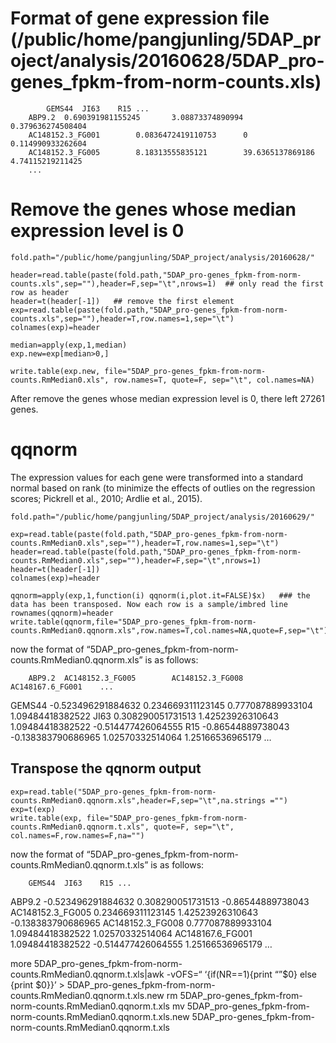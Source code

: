 # Format of gene expression file (/public/home/pangjunling/5DAP_project/analysis/20160628/5DAP_pro-genes_fpkm-from-norm-counts.xls)

        	GEMS44  JI63    R15	...
        ABP9.2  0.690391981155245       3.08873374890994        0.379636274508404
        AC148152.3_FG001        0.0836472419110753      0       0.114990933262604
        AC148152.3_FG005        8.18313555835121        39.6365137869186        4.74115219211425
        ...

# Remove the genes whose median expression level is 0

```
fold.path="/public/home/pangjunling/5DAP_project/analysis/20160628/"

header=read.table(paste(fold.path,"5DAP_pro-genes_fpkm-from-norm-counts.xls",sep=""),header=F,sep="\t",nrows=1)  ## only read the first row as header
header=t(header[-1])   ## remove the first element
exp=read.table(paste(fold.path,"5DAP_pro-genes_fpkm-from-norm-counts.xls",sep=""),header=T,row.names=1,sep="\t")
colnames(exp)=header

median=apply(exp,1,median)
exp.new=exp[median>0,]

write.table(exp.new, file="5DAP_pro-genes_fpkm-from-norm-counts.RmMedian0.xls", row.names=T, quote=F, sep="\t", col.names=NA)

```
After remove the genes whose median expression level is 0, there left 27261 genes.

# qqnorm

The expression values for each gene were transformed into a standard normal based on rank (to minimize the effects of outlies on the regression scores; Pickrell et al., 2010; Ardlie et al., 2015).

```
fold.path="/public/home/pangjunling/5DAP_project/analysis/20160629/"

exp=read.table(paste(fold.path,"5DAP_pro-genes_fpkm-from-norm-counts.RmMedian0.xls",sep=""),header=T,row.names=1,sep="\t")
header=read.table(paste(fold.path,"5DAP_pro-genes_fpkm-from-norm-counts.RmMedian0.xls",sep=""),header=F,sep="\t",nrows=1) 
header=t(header[-1])
colnames(exp)=header

qqnorm=apply(exp,1,function(i) qqnorm(i,plot.it=FALSE)$x)   ### the data has been transposed. Now each row is a sample/imbred line
rownames(qqnorm)=header
write.table(qqnorm,file="5DAP_pro-genes_fpkm-from-norm-counts.RmMedian0.qqnorm.xls",row.names=T,col.names=NA,quote=F,sep="\t")
```

now the format of "5DAP_pro-genes_fpkm-from-norm-counts.RmMedian0.qqnorm.xls" is as follows:

        ABP9.2  AC148152.3_FG005        AC148152.3_FG008        AC148167.6_FG001	...
GEMS44  -0.523496291884632      0.234669311123145       0.777087889933104       1.09484418382522
JI63    0.308290051731513       1.42523926310643        1.09484418382522        -0.514477426064555
R15     -0.86544889738043       -0.138383790686965      1.02570332514064        1.25166536965179
...

## Transpose the qqnorm output
```
exp=read.table("5DAP_pro-genes_fpkm-from-norm-counts.RmMedian0.qqnorm.xls",header=F,sep="\t",na.strings ="")
exp=t(exp)
write.table(exp, file="5DAP_pro-genes_fpkm-from-norm-counts.RmMedian0.qqnorm.t.xls", quote=F, sep="\t", col.names=F,row.names=F,na="")
```
now the format of "5DAP_pro-genes_fpkm-from-norm-counts.RmMedian0.qqnorm.t.xls" is as follows:

        GEMS44  JI63    R15	...
ABP9.2  -0.523496291884632      0.308290051731513       -0.86544889738043
AC148152.3_FG005        0.234669311123145       1.42523926310643        -0.138383790686965
AC148152.3_FG008        0.777087889933104       1.09484418382522        1.02570332514064
AC148167.6_FG001        1.09484418382522        -0.514477426064555      1.25166536965179
...

 more 5DAP_pro-genes_fpkm-from-norm-counts.RmMedian0.qqnorm.t.xls|awk -vOFS="\t" '{if(NR==1){print "<Trait>"$0} else {print $0}}' > 5DAP_pro-genes_fpkm-from-norm-counts.RmMedian0.qqnorm.t.xls.new
rm 5DAP_pro-genes_fpkm-from-norm-counts.RmMedian0.qqnorm.t.xls
mv 5DAP_pro-genes_fpkm-from-norm-counts.RmMedian0.qqnorm.t.xls.new 5DAP_pro-genes_fpkm-from-norm-counts.RmMedian0.qqnorm.t.xls
